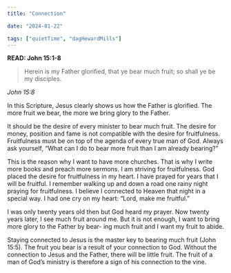 ```yaml
---
title: "Connection"

date: "2024-01-22"

tags: ["quietTime", "dagHewardMills"]
---
```


**READ: John 15:1-8**

> Herein is my Father glorified, that ye bear much fruit; so shall ye be my disciples.

_John 15:8_

In this Scripture, Jesus clearly shows us how the Father is glorified. The more fruit we bear, the more we bring glory to the Father.

It should be the desire of every minister to bear much fruit. The desire for money, position and fame is not compatible with the desire for fruitfulness. Fruitfulness must be on top of the agenda of every true man of God. Always ask yourself, “What can I do to bear more fruit than I am already bearing?”

This is the reason why I want to have more churches. That is why I write more books and preach more sermons. I am striving for fruitfulness. God placed the desire for fruitfulness in my heart. I have prayed for years that I will be fruitful. I remember walking up and down a road one rainy night praying for fruitfulness. I believe I connected to Heaven that night in a special way. I had one cry on my heart: “Lord, make me fruitful.”

I was only twenty years old then but God heard my prayer. Now twenty years later, I see much fruit around me. But it is not enough, I want to bring more glory to the Father by bear- ing much fruit and I want my fruit to abide.

Staying connected to Jesus is the master key to bearing much fruit (John 15:5). The fruit you bear is a result of your connection to God. Without the connection to Jesus and the Father, there will be little fruit. The fruit of a man of God’s ministry is therefore a sign of his connection to the vine.
